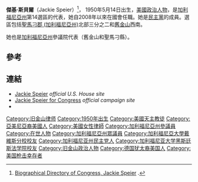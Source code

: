 '''傑基·斯貝爾'''（Jackie Speier）<ref>[http://bioguide.congress.gov/scripts/biodisplay.pl?index=S001175 Biographical Directory of Congress, Jackie Speier] {{Wayback|url=http://bioguide.congress.gov/scripts/biodisplay.pl?index=S001175 |date=20110628214454 }}.</ref>， 1950年5月14日出生，[[美國|美國]][[政治人物|政治人物]]，是[[加利福尼亞州|加利福尼亞州]]第14選區的代表，她自2008年以來在國會任職。她是[[民主党_(美国)|民主黨]]的成員。選區包括[[聖馬刁郡_(加利福尼亞州)|聖馬刁郡 (加利福尼亞州)]]北部三分之二和[[舊金山|舊金山]]西南。

她也是[[加利福尼亞州|加利福尼亞州]]參議院代表（舊金山和聖馬刁縣）。

==參考==
{{Reflist}}

==連結==
{{Sisterlinks| wikt = no| b = no| q = Jackie Speier | s = Jackie Speier | commons = Jackie Speier | n = no| v = no| species = no| display = Jackie Speier | author = no }}
*[http://speier.house.gov/ Jackie Speier] {{Wayback|url=http://speier.house.gov/ |date=20090403015532 }} ''official U.S. House site''
*[http://www.jackieforcongress.com/ Jackie Speier for Congress] {{Wayback|url=http://www.jackieforcongress.com/ |date=20090501131225 }} ''official campaign site''
*{{CongLinks | congbio = S001175 | votesmart = 8425 | washpo = gIQAvManMP | govtrack = 412259 | opencong = 412259_Jackie_Speier | cspan = 1027627 | ontheissues = CA/Jackie_Speier.htm | surge = | legistorm = 897/Rep_Jackie_Speier_CA.html | fec = H8CA12171 | opensecrets = N00029649 | followthemoney = 2157 | nyt = | findagrave = }}
{{Current members of the U.S. House of Representatives}}
{{DEFAULTSORT:Speier, Jackie}}
[[Category:旧金山律师|Category:旧金山律师]]
[[Category:1950年出生|Category:1950年出生]]
[[Category:美國天主教徒|Category:美國天主教徒]]
[[Category:亞美尼亞裔美國人|Category:亞美尼亞裔美國人]]
[[Category:美國女性律師|Category:美國女性律師]]
[[Category:加利福尼亞州參議員|Category:加利福尼亞州參議員]]
[[Category:在世人物|Category:在世人物]]
[[Category:加利福尼亞州眾議員|Category:加利福尼亞州眾議員]]
[[Category:加利福尼亞大學戴維斯分校校友|Category:加利福尼亞大學戴維斯分校校友]]
[[Category:加利福尼亚州民主党人|Category:加利福尼亚州民主党人]]
[[Category:加利福尼亚大学黑斯廷斯法学院校友|Category:加利福尼亚大学黑斯廷斯法学院校友]]
[[Category:旧金山政治人物|Category:旧金山政治人物]]
[[Category:德国犹太裔美国人|Category:德国犹太裔美国人]]
[[Category:美国枪击幸存者|Category:美国枪击幸存者]]